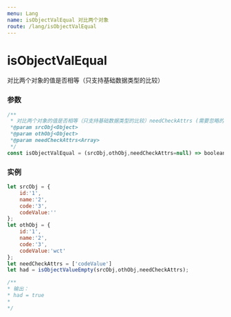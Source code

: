 ```yaml
---
menu: Lang
name: isObjectValEqual 对比两个对象
route: /lang/isObjectValEqual
---
```


# isObjectValEqual
对比两个对象的值是否相等（只支持基础数据类型的比较）

### 参数

```typescript
/**
 * 对比两个对象的值是否相等（只支持基础数据类型的比较）needCheckAttrs (需要忽略的属性 key)
 *@param srcObj<Object>
 *@param othObj<Object>
 *@param needCheckAttrs<Array>
 */
const isObjectValEqual = (srcObj,othObj,needCheckAttrs=null) => boolean;
```

### 实例

```javascript
let srcObj = {
    id:'1',
    name:'2',
    code:'3',
    codeValue:''
};
let othObj = {
    id:'1',
    name:'2',
    code:'3',
    codeValue:'wct'
};
let needCheckAttrs = ['codeValue']
let had = isObjectValueEmpty(srcObj,othObj,needCheckAttrs);

/**
* 输出：
* had = true
*
*/

```